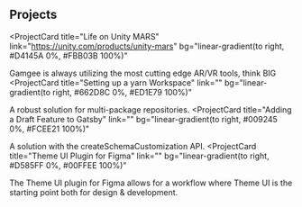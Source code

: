 ## Projects

<ProjectCard
  title="Life on Unity MARS"
  link="https://unity.com/products/unity-mars"
  bg="linear-gradient(to right, #D4145A 0%, #FBB03B 100%)"
>
  Gamgee is always utilizing the most cutting edge AR/VR tools,
  think BIG
</ProjectCard>
<ProjectCard
  title="Setting  up a yarn Workspace"
  link=""
  bg="linear-gradient(to right, #662D8C 0%, #ED1E79 100%)"
>
  A robust solution for multi-package repositories.
</ProjectCard>
<ProjectCard
  title="Adding a Draft Feature to Gatsby"
  link=""
  bg="linear-gradient(to right, #009245 0%, #FCEE21 100%)"
>
  A solution with the createSchemaCustomization API.
</ProjectCard>
<ProjectCard
  title="Theme UI Plugin for Figma"
  link=""
  bg="linear-gradient(to right, #D585FF 0%, #00FFEE 100%)"
>
  The Theme UI plugin for Figma allows for a workflow where Theme UI is the
  starting point both for design & development.
</ProjectCard>
